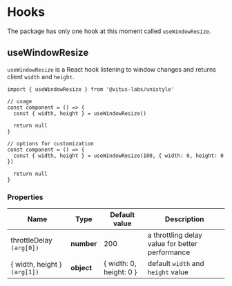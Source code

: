 # Hooks

The package has only one hook at this moment called `useWindowResize`.

## useWindowResize

`useWindowResize` is a React hook listening to window changes and returns
client `width` and `height`.

```tsx editor=false live=false
import { useWindowResize } from '@vitus-labs/unistyle'

// usage
const component = () => {
  const { width, height } = useWindowResize()

  return null
}

// options for customization
const component = () => {
  const { width, height } = useWindowResize(100, { width: 0, height: 0 })

  return null
}
```

### Properties

| Name                         | Type       | Default value           | Description                                     |
| ---------------------------- | ---------- | ----------------------- | ----------------------------------------------- |
| throttleDelay `(arg[0])`     | **number** | 200                     | a throttling delay value for better performance |
| { width, height } `(arg[1])` | **object** | { width: 0, height: 0 } | default `width` and `height` value              |
